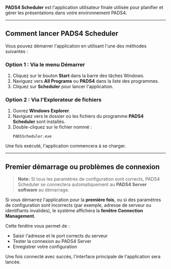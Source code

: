 **PADS4 Scheduler** est l'application utilisateur finale utilisée pour planifier et gérer les présentations dans votre environnement PADS4.

***

## Comment lancer PADS4 Scheduler

Vous pouvez démarrer l'application en utilisant l'une des méthodes suivantes :

### Option 1 : Via le menu Démarrer

1. Cliquez sur le bouton **Start** dans la barre des tâches Windows.
2. Naviguez vers **All Programs** ou **PADS4** dans la liste des programmes.
3. Cliquez sur **Scheduler** pour lancer l'application.

### Option 2 : Via l'Explorateur de fichiers

1. Ouvrez **Windows Explorer**.
2. Naviguez vers le dossier où les fichiers du programme **PADS4 Scheduler** sont installés.
3. Double-cliquez sur le fichier nommé :
   ```
   PADSScheduler.exe
   ```

Une fois exécuté, l'application commencera à se charger.

***

## Premier démarrage ou problèmes de connexion

> **Note:** Si tous les paramètres de configuration sont corrects, PADS4 Scheduler se connectera automatiquement au **PADS4 Server software** au démarrage.

Si vous démarrez l'application pour la **première fois**, ou si des paramètres de configuration sont incorrects (par exemple, adresse de serveur ou identifiants invalides), le système affichera la **fenêtre Connection Management**.

Cette fenêtre vous permet de :

* Saisir l'adresse et le port corrects du serveur
* Tester la connexion au PADS4 Server
* Enregistrer votre configuration

Une fois connecté avec succès, l'interface principale de l'application sera lancée.
